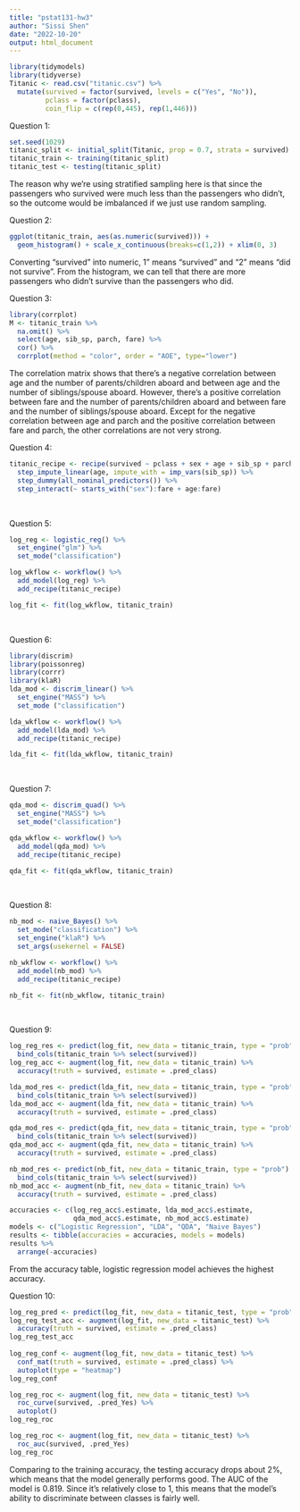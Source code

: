 ```yaml
---
title: "pstat131-hw3"
author: "Sissi Shen"
date: "2022-10-20"
output: html_document
---
```


```r
library(tidymodels)
library(tidyverse)
Titanic <- read.csv("titanic.csv") %>%
  mutate(survived = factor(survived, levels = c("Yes", "No")),
         pclass = factor(pclass),
         coin_flip = c(rep(0,445), rep(1,446)))
```

Question 1:
```r
set.seed(1029)
titanic_split <- initial_split(Titanic, prop = 0.7, strata = survived)
titanic_train <- training(titanic_split)
titanic_test <- testing(titanic_split)
```
The reason why we're using stratified sampling here is that since the passengers who survived were much less than the passengers who didn't, so the outcome would be imbalanced if we just use random sampling. \

Question 2:
```r
ggplot(titanic_train, aes(as.numeric(survived))) + 
  geom_histogram() + scale_x_continuous(breaks=c(1,2)) + xlim(0, 3)
```
Converting "survived" into numeric, 1" means "survived" and "2" means "did not survive". From the histogram, we can tell that there are more passengers who didn't survive than the passengers who did. \

Question 3:
```r
library(corrplot)
M <- titanic_train %>%
  na.omit() %>%
  select(age, sib_sp, parch, fare) %>%
  cor() %>%
  corrplot(method = "color", order = "AOE", type="lower")
```
The correlation matrix shows that there's a negative correlation between age and the number of parents/children aboard and between age and the number of siblings/spouse aboard. However, there's a positive correlation between fare and the number of parents/children aboard and between fare and the number of siblings/spouse aboard. Except for the negative correlation between age and parch and the positive correlation between fare and parch, the other correlations are not very strong. \

Question 4:
```r
titanic_recipe <- recipe(survived ~ pclass + sex + age + sib_sp + parch + fare, titanic_train) %>%
  step_impute_linear(age, impute_with = imp_vars(sib_sp)) %>%
  step_dummy(all_nominal_predictors()) %>%
  step_interact(~ starts_with("sex"):fare + age:fare)
```
\

Question 5:
```r
log_reg <- logistic_reg() %>%
  set_engine("glm") %>%
  set_mode("classification")

log_wkflow <- workflow() %>% 
  add_model(log_reg) %>% 
  add_recipe(titanic_recipe)

log_fit <- fit(log_wkflow, titanic_train)
```
\

Question 6:
```r
library(discrim)
library(poissonreg)
library(corrr)
library(klaR)
lda_mod <- discrim_linear() %>%
  set_engine("MASS") %>%
  set_mode ("classification") 

lda_wkflow <- workflow() %>% 
  add_model(lda_mod) %>% 
  add_recipe(titanic_recipe)

lda_fit <- fit(lda_wkflow, titanic_train)
```
\

Question 7:
```r
qda_mod <- discrim_quad() %>%
  set_engine("MASS") %>%
  set_mode("classification")

qda_wkflow <- workflow() %>% 
  add_model(qda_mod) %>% 
  add_recipe(titanic_recipe)

qda_fit <- fit(qda_wkflow, titanic_train)
```
\

Question 8:
```r
nb_mod <- naive_Bayes() %>% 
  set_mode("classification") %>% 
  set_engine("klaR") %>% 
  set_args(usekernel = FALSE) 

nb_wkflow <- workflow() %>% 
  add_model(nb_mod) %>% 
  add_recipe(titanic_recipe)

nb_fit <- fit(nb_wkflow, titanic_train)
```
\ 

Question 9:
```r
log_reg_res <- predict(log_fit, new_data = titanic_train, type = "prob") %>%
  bind_cols(titanic_train %>% select(survived))
log_reg_acc <- augment(log_fit, new_data = titanic_train) %>%
  accuracy(truth = survived, estimate = .pred_class)

lda_mod_res <- predict(lda_fit, new_data = titanic_train, type = "prob") %>%
  bind_cols(titanic_train %>% select(survived))
lda_mod_acc <- augment(lda_fit, new_data = titanic_train) %>%
  accuracy(truth = survived, estimate = .pred_class)

qda_mod_res <- predict(qda_fit, new_data = titanic_train, type = "prob") %>%
  bind_cols(titanic_train %>% select(survived))
qda_mod_acc <- augment(qda_fit, new_data = titanic_train) %>%
  accuracy(truth = survived, estimate = .pred_class)

nb_mod_res <- predict(nb_fit, new_data = titanic_train, type = "prob") %>%
  bind_cols(titanic_train %>% select(survived))
nb_mod_acc <- augment(nb_fit, new_data = titanic_train) %>%
  accuracy(truth = survived, estimate = .pred_class)

accuracies <- c(log_reg_acc$.estimate, lda_mod_acc$.estimate, 
                qda_mod_acc$.estimate, nb_mod_acc$.estimate)
models <- c("Logistic Regression", "LDA", "QDA", "Naive Bayes")
results <- tibble(accuracies = accuracies, models = models)
results %>% 
  arrange(-accuracies)
```
From the accuracy table, logistic regression model achieves the highest accuracy. \

Question 10:
```r
log_reg_pred <- predict(log_fit, new_data = titanic_test, type = "prob")
log_reg_test_acc <- augment(log_fit, new_data = titanic_test) %>%
  accuracy(truth = survived, estimate = .pred_class)
log_reg_test_acc
  
log_reg_conf <- augment(log_fit, new_data = titanic_test) %>%
  conf_mat(truth = survived, estimate = .pred_class) %>%
  autoplot(type = "heatmap")
log_reg_conf

log_reg_roc <- augment(log_fit, new_data = titanic_test) %>%
  roc_curve(survived, .pred_Yes) %>%
  autoplot()
log_reg_roc

log_reg_roc <- augment(log_fit, new_data = titanic_test) %>%
  roc_auc(survived, .pred_Yes)
log_reg_roc
```
Comparing to the training accuracy, the testing accuracy drops about 2%, which means that the model generally performs good. The AUC of the model is 0.819. Since it's relatively close to 1, this means that the model's ability to discriminate between classes is fairly well. \